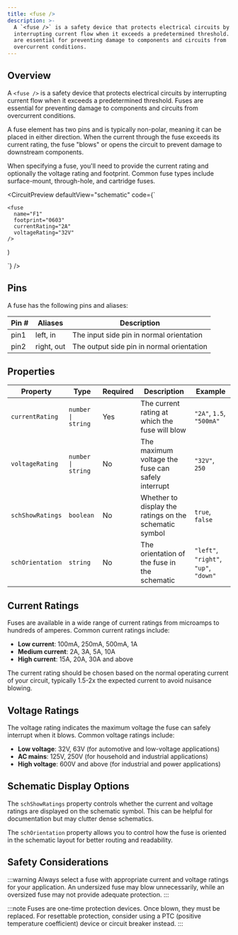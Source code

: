```yaml
---
title: <fuse />
description: >-
  A `<fuse />` is a safety device that protects electrical circuits by 
  interrupting current flow when it exceeds a predetermined threshold. Fuses
  are essential for preventing damage to components and circuits from
  overcurrent conditions.
---
```


## Overview

A `<fuse />` is a safety device that protects electrical circuits by interrupting current flow when it exceeds a predetermined threshold. Fuses are essential for preventing damage to components and circuits from overcurrent conditions.

A fuse element has two pins and is typically non-polar, meaning it can be placed in either direction. When the current through the fuse exceeds its current rating, the fuse "blows" or opens the circuit to prevent damage to downstream components.

When specifying a fuse, you'll need to provide the current rating and optionally the voltage rating and footprint. Common fuse types include surface-mount, through-hole, and cartridge fuses.


<CircuitPreview
  defaultView="schematic"
  code={`

    <fuse
      name="F1"
      footprint="0603"
      currentRating="2A"
      voltageRating="32V"
    />
)

  `}
/>

## Pins

A fuse has the following pins and aliases:

| Pin # | Aliases | Description |
| ---------- | ------- | ----------- |
| pin1 | left, in | The input side pin in normal orientation |
| pin2 | right, out | The output side pin in normal orientation |

## Properties

| Property | Type | Required | Description | Example |
| -------- | ---- | -------- | ----------- | ------- |
| `currentRating` | `number \| string` | Yes | The current rating at which the fuse will blow | `"2A"`, `1.5`, `"500mA"` |
| `voltageRating` | `number \| string` | No | The maximum voltage the fuse can safely interrupt | `"32V"`, `250` |
| `schShowRatings` | `boolean` | No | Whether to display the ratings on the schematic symbol | `true`, `false` |
| `schOrientation` | `string` | No | The orientation of the fuse in the schematic | `"left"`, `"right"`, `"up"`, `"down"` |

## Current Ratings

Fuses are available in a wide range of current ratings from microamps to hundreds of amperes. Common current ratings include:

- **Low current**: 100mA, 250mA, 500mA, 1A
- **Medium current**: 2A, 3A, 5A, 10A
- **High current**: 15A, 20A, 30A and above

The current rating should be chosen based on the normal operating current of your circuit, typically 1.5-2x the expected current to avoid nuisance blowing.

## Voltage Ratings

The voltage rating indicates the maximum voltage the fuse can safely interrupt when it blows. Common voltage ratings include:

- **Low voltage**: 32V, 63V (for automotive and low-voltage applications)
- **AC mains**: 125V, 250V (for household and industrial applications)
- **High voltage**: 600V and above (for industrial and power applications)

## Schematic Display Options

The `schShowRatings` property controls whether the current and voltage ratings are displayed on the schematic symbol. This can be helpful for documentation but may clutter dense schematics.

The `schOrientation` property allows you to control how the fuse is oriented in the schematic layout for better routing and readability.

## Safety Considerations

:::warning
Always select a fuse with appropriate current and voltage ratings for your application. An undersized fuse may blow unnecessarily, while an oversized fuse may not provide adequate protection.
:::

:::note
Fuses are one-time protection devices. Once blown, they must be replaced. For resettable protection, consider using a PTC (positive temperature coefficient) device or circuit breaker instead.
:::
